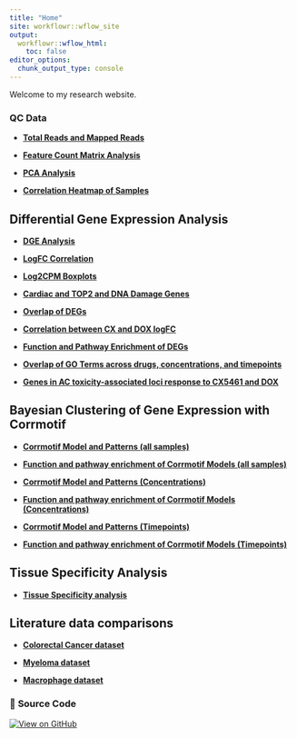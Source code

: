 ```yaml
---
title: "Home"
site: workflowr::wflow_site
output:
  workflowr::wflow_html:
    toc: false
editor_options:
  chunk_output_type: console
---
```


Welcome to my research website.

  
### **QC Data**  

- **[Total Reads and Mapped Reads](https://sayanpaul01.github.io/CX5461_Project/total_reads_and_mapped_reads.html)**

- **[Feature Count Matrix Analysis](https://sayanpaul01.github.io/CX5461_Project/count_matrix_analysis.html)**

- **[PCA Analysis](https://sayanpaul01.github.io/CX5461_Project/PCA.html)**  

- **[Correlation Heatmap of Samples](https://sayanpaul01.github.io/CX5461_Project/Correlation_Heatmap_of_Samples.html)**


## **Differential Gene Expression Analysis**  

- **[DGE Analysis](https://sayanpaul01.github.io/CX5461_Project/DGE_Analysis.html)**

- **[LogFC Correlation](https://sayanpaul01.github.io/CX5461_Project/LogFC_Correlation.html)**  

- **[Log2CPM Boxplots](https://sayanpaul01.github.io/CX5461_Project/Log2CPM_Boxplots.html)** 

- **[Cardiac and TOP2 and DNA Damage Genes](https://sayanpaul01.github.io/CX5461_Project/Cardiac_and_TOP2_Genes.html)**

- **[Overlap of DEGs](https://sayanpaul01.github.io/CX5461_Project/Overlap_DEGs.html)**

- **[Correlation between CX and DOX logFC](https://sayanpaul01.github.io/CX5461_Project/CX_DOX.html)**

- **[Function and Pathway Enrichment of DEGs](https://sayanpaul01.github.io/CX5461_Project/GO_KEGG_DEG.html)** 

- **[Overlap of GO Terms across drugs, concentrations, and timepoints](https://sayanpaul01.github.io/CX5461_Project/Overlap_GO_DEG.html)**

- **[Genes in AC toxicity-associated loci response to CX5461 and DOX](https://sayanpaul01.github.io/CX5461_Project/Actox.html)**


## **Bayesian Clustering of Gene Expression with Corrmotif**

- **[Corrmotif Model and Patterns (all samples)](https://sayanpaul01.github.io/CX5461_Project/Corrmotif_all.html)**

- **[Function and pathway enrichment of Corrmotif Models (all samples)](https://sayanpaul01.github.io/CX5461_Project/Corrmotif_all_GO.html)**

- **[Corrmotif Model and Patterns (Concentrations)](https://sayanpaul01.github.io/CX5461_Project/Corrmotif_Conc.html)**

- **[Function and pathway enrichment of Corrmotif Models (Concentrations)](https://sayanpaul01.github.io/CX5461_Project/Corrmotif_Conc_GO.html)**

- **[Corrmotif Model and Patterns (Timepoints)](https://sayanpaul01.github.io/CX5461_Project/Corrmotif_Time.html)**

- **[Function and pathway enrichment of Corrmotif Models (Timepoints)](https://sayanpaul01.github.io/CX5461_Project/Corrmotif_Time_GO.html)**


## **Tissue Specificity Analysis**

- **[Tissue Specificity analysis](https://sayanpaul01.github.io/CX5461_Project/Tissue.html)**


## **Literature data comparisons**

- **[Colorectal Cancer dataset](https://sayanpaul01.github.io/CX5461_Project/Colorectal.html)**

- **[Myeloma dataset](https://sayanpaul01.github.io/CX5461_Project/Myeloma.html)**

- **[Macrophage dataset](https://sayanpaul01.github.io/CX5461_Project/Macrophage.html)**


### 🔗 **Source Code**  

[![View on GitHub](https://img.shields.io/badge/View%20on-GitHub-blue?logo=github)](https://github.com/sayanpaul01/CX5461_Project)
